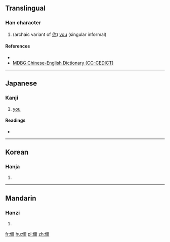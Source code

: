 {{also|你|妳|您|祢}}
==Translingual==

===Han character===
{{Han char|rn=9|rad=人|as=14|sn=16|four=|canj=OMFB|ids=⿰亻爾}}

# (archaic variant of [[你]]) [[you]] (singular informal)

====References====
* {{Han ref|kx=0120.111|dkj=01244|hdz=10230.080|uh=511E|ud=20766}}
* [http://www.mdbg.net/chindict/chindict.php?page=worddict&wdrst=1&wdqb=%E5%84%9E MDBG Chinese-English Dictionary (CC-CEDICT)]

----

==Japanese==

===Kanji===
{{ja-kanji|grade=|rs=人14}}

# [[you]]

====Readings====
* {{ja-readings|on=[[じ]] (ji)|kun=}}

----

==Korean==

===Hanja===
{{ko-hanja|hangeul=[[이]]>[[니]]|eumhun=|rv=i>ni|mr=i>ni|y=i>ni}}

# {{defn|lang=ko|sort=人14}}

----

==Mandarin==

===Hanzi===
{{cmn-hanzi|pin=[[nǐ]] ([[ni3]])|wg=ni<sup>3</sup>}}

# {{defn|lang=cmn|sort=人14}}

[[fr:儞]]
[[hu:儞]]
[[pl:儞]]
[[zh:儞]]
